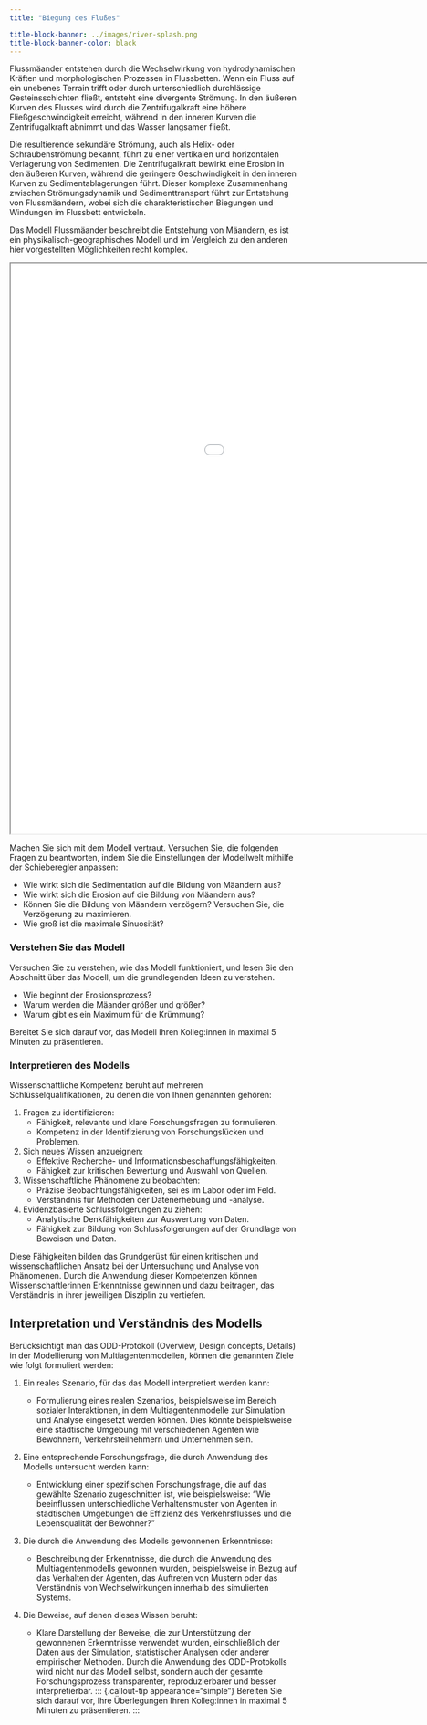 ```yaml
---
title: "Biegung des Flußes"

title-block-banner: ../images/river-splash.png
title-block-banner-color: black
---
```


Flussmäander entstehen durch die Wechselwirkung von hydrodynamischen Kräften und morphologischen Prozessen in Flussbetten. Wenn ein Fluss auf ein unebenes Terrain trifft oder durch unterschiedlich durchlässige Gesteinsschichten fließt, entsteht eine divergente Strömung. In den äußeren Kurven des Flusses wird durch die Zentrifugalkraft eine höhere Fließgeschwindigkeit erreicht, während in den inneren Kurven die Zentrifugalkraft abnimmt und das Wasser langsamer fließt.

Die resultierende sekundäre Strömung, auch als Helix- oder Schraubenströmung bekannt, führt zu einer vertikalen und horizontalen Verlagerung von Sedimenten. Die Zentrifugalkraft bewirkt eine Erosion in den äußeren Kurven, während die geringere Geschwindigkeit in den inneren Kurven zu Sedimentablagerungen führt. Dieser komplexe Zusammenhang zwischen Strömungsdynamik und Sedimenttransport führt zur Entstehung von Flussmäandern, wobei sich die charakteristischen Biegungen und Windungen im Flussbett entwickeln.

Das Modell Flussmäander beschreibt die Entstehung von Mäandern, es ist ein physikalisch-geographisches Modell und im Vergleich zu den anderen hier vorgestellten Möglichkeiten recht komplex.



<iframe width="1280" height="1000" src="../assets/River Meanders.html" title="ChallengeOneBasic"></iframe>


Machen Sie sich mit dem Modell vertraut. Versuchen Sie, die folgenden Fragen zu beantworten, indem Sie die Einstellungen der Modellwelt mithilfe der Schieberegler anpassen:

::: {.callout-tip appearance="minimal"  title="Aufgaben"}
* Wie wirkt sich die Sedimentation auf die Bildung von Mäandern aus?
* Wie wirkt sich die Erosion auf die Bildung von Mäandern aus?
* Können Sie die Bildung von Mäandern verzögern? Versuchen Sie, die Verzögerung zu maximieren.
* Wie groß ist die maximale Sinuosität? 
:::

### Verstehen Sie das Modell
Versuchen Sie zu verstehen, wie das Modell funktioniert, und lesen Sie den Abschnitt über das Modell, um die grundlegenden Ideen zu verstehen.

::: {.callout-tip appearance="minimal"  title="Aufgaben"}
* Wie beginnt der Erosionsprozess?
* Warum werden die Mäander größer und größer?
* Warum gibt es ein Maximum für die Krümmung? 
:::
::: {.callout-tip appearance="simple"}
Bereitet Sie sich darauf vor, das Modell Ihren Kolleg:innen in maximal 5 Minuten zu präsentieren. 
:::

### Interpretieren des Modells
Wissenschaftliche Kompetenz beruht auf mehreren Schlüsselqualifikationen, zu denen die von Ihnen genannten gehören:

1. Fragen zu identifizieren:
   * Fähigkeit, relevante und klare Forschungsfragen zu formulieren.
   * Kompetenz in der Identifizierung von Forschungslücken und Problemen.

2. Sich neues Wissen anzueignen:
   * Effektive Recherche- und Informationsbeschaffungsfähigkeiten.
   * Fähigkeit zur kritischen Bewertung und Auswahl von Quellen.

3. Wissenschaftliche Phänomene zu beobachten:
   * Präzise Beobachtungsfähigkeiten, sei es im Labor oder im Feld.
   * Verständnis für Methoden der Datenerhebung und -analyse.

4. Evidenzbasierte Schlussfolgerungen zu ziehen:
    *  Analytische Denkfähigkeiten zur Auswertung von Daten.
    *  Fähigkeit zur Bildung von Schlussfolgerungen auf der Grundlage von Beweisen und Daten.

Diese Fähigkeiten bilden das Grundgerüst für einen kritischen und wissenschaftlichen Ansatz bei der Untersuchung und Analyse von Phänomenen. Durch die Anwendung dieser Kompetenzen können Wissenschaftlerinnen Erkenntnisse gewinnen und dazu beitragen, das Verständnis in ihrer jeweiligen Disziplin zu vertiefen.

## Interpretation und Verständnis des Modells

Berücksichtigt man das ODD-Protokoll (Overview, Design concepts, Details) in der Modellierung von Multiagentenmodellen, können die genannten Ziele wie folgt formuliert werden:

1. Ein reales Szenario, für das das Modell interpretiert werden kann:

    * Formulierung eines realen Szenarios, beispielsweise im Bereich sozialer Interaktionen, in dem Multiagentenmodelle zur Simulation und Analyse eingesetzt werden können. Dies könnte beispielsweise eine städtische Umgebung mit verschiedenen Agenten wie Bewohnern, Verkehrsteilnehmern und Unternehmen sein.

2. Eine entsprechende Forschungsfrage, die durch Anwendung des Modells untersucht werden kann:

    * Entwicklung einer spezifischen Forschungsfrage, die auf das gewählte Szenario zugeschnitten ist, wie beispielsweise: "Wie beeinflussen unterschiedliche Verhaltensmuster von Agenten in städtischen Umgebungen die Effizienz des Verkehrsflusses und die Lebensqualität der Bewohner?"

3. Die durch die Anwendung des Modells gewonnenen Erkenntnisse:

    * Beschreibung der Erkenntnisse, die durch die Anwendung des Multiagentenmodells gewonnen wurden, beispielsweise in Bezug auf das Verhalten der Agenten, das Auftreten von Mustern oder das Verständnis von Wechselwirkungen innerhalb des simulierten Systems.

4. Die Beweise, auf denen dieses Wissen beruht:

    * Klare Darstellung der Beweise, die zur Unterstützung der gewonnenen Erkenntnisse verwendet wurden, einschließlich der Daten aus der Simulation, statistischer Analysen oder anderer empirischer Methoden.
Durch die Anwendung des ODD-Protokolls wird nicht nur das Modell selbst, sondern auch der gesamte Forschungsprozess transparenter, reproduzierbarer und besser interpretierbar.
::: {.callout-tip appearance="simple"}
Bereiten Sie sich darauf vor, Ihre Überlegungen Ihren Kolleg:innen in maximal 5 Minuten zu präsentieren. 
:::
